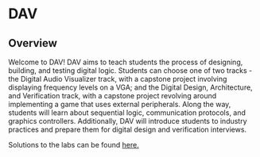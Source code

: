 
# DAV

## Overview

Welcome to DAV!
DAV aims to teach students the process of designing, building, and testing digital logic. Students can choose one of two tracks - the Digital Audio Visualizer track, with a capstone project involving displaying frequency levels on a VGA; and the Digital Design, Architecture, and Verification track, with a capstone project revolving around implementing a game that uses external peripherals. Along the way, students will learn about sequential logic, communication protocols, and graphics controllers. Additionally, DAV will introduce students to industry practices and prepare them for digital design and verification interviews.

Solutions to the labs can be found [here.](https://github.com/amidthestars/DAV-Outreach-Module-Solutions)

<DocCardList />
